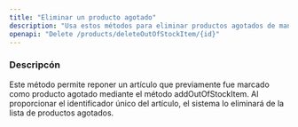 ```yaml
---
title: "Eliminar un producto agotado"
description: "Usa estos métodos para eliminar productos agotados de manera individual"
openapi: "Delete /products/deleteOutOfStockItem/{id}"
---
```


### Descripcón

Este método permite reponer un artículo que previamente fue marcado como producto agotado mediante el método addOutOfStockItem. Al proporcionar el identificador único del artículo, el sistema lo eliminará de la lista de productos agotados.
